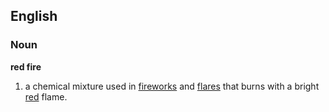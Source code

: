 ==English==

===Noun===
'''red fire''' 
# a chemical mixture used in [[fireworks]] and [[flare|flares]] that burns with a bright [[red]] flame.